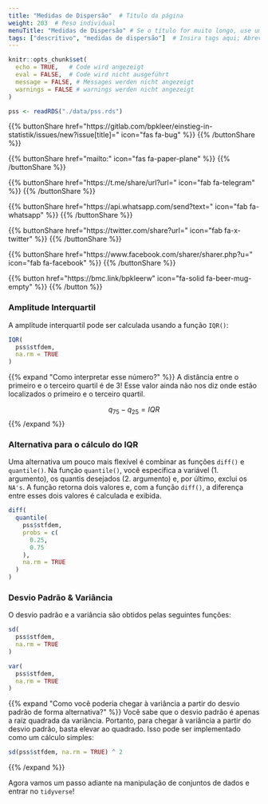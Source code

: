 ```yaml
---
title: "Medidas de Dispersão"  # Título da página
weight: 203  # Peso individual
menuTitle: "Medidas de Dispersão" # Se o título for muito longo, use um título curto aqui
tags: ["descritivo", "medidas de dispersão"]  # Insira tags aqui; Abreviação do que acontece na página
---
```

```r
knitr::opts_chunk$set(
  echo = TRUE,   # Code wird angezeigt
  eval = FALSE,  # Code wird nicht ausgeführt
  message = FALSE, # Messages werden nicht angezeigt
  warnings = FALSE # warnings werden nicht angezeigt
)

pss <- readRDS("./data/pss.rds")   
```

{{% buttonShare href=\"https\:\/\/gitlab.com\/bpkleer\/einstieg-in-statistik\/issues\/new?issue[title]=\" icon=\"fas fa-bug\" %}} {{% /buttonShare %}} 

{{% buttonShare href=\"mailto\:\" icon=\"fas fa-paper-plane\" %}} {{% /buttonShare %}}

{{% buttonShare href=\"https\:\/\/t.me\/share\/url?url=\" icon=\"fab fa-telegram\" %}} {{% /buttonShare %}}

{{% buttonShare href=\"https\:\/\/api.whatsapp.com\/send?text=\" icon=\"fab fa-whatsapp\" %}} {{% /buttonShare %}}

{{% buttonShare href=\"https\:\/\/twitter.com\/share?url=\" icon=\"fab fa-x-twitter\" %}} {{% /buttonShare %}}

{{% buttonShare href=\"https\:\/\/www.facebook.com\/sharer\/sharer.php?u=\" icon=\"fab fa-facebook\" %}} {{% /buttonShare %}}

{{% button href=\"https\:\/\/bmc.link\/bpkleerw\" icon=\"fa-solid fa-beer-mug-empty\" %}} {{% /button %}}

### Amplitude Interquartil{.tabset .tabset-fade}
A amplitude interquartil pode ser calculada usando a função `IQR()`:
```r
IQR(
  pss$stfdem, 
  na.rm = TRUE
)
```

{{% expand \"Como interpretar esse número?\" %}}
A distância entre o primeiro e o terceiro quartil é de 3! Esse valor ainda não nos diz onde estão localizados o primeiro e o terceiro quartil.

$$q_{75} - q_{25} = IQR$$
{{% /expand %}}

### Alternativa para o cálculo do IQR
Uma alternativa um pouco mais flexível é combinar as funções `diff()` e `quantile()`. Na função `quantile()`, você especifica a variável ($1.$ argumento), os quantis desejados ($2.$ argumento) e, por último, exclui os `NA's`. A função retorna dois valores e, com a função `diff()`, a diferença entre esses dois valores é calculada e exibida.
```r
diff(
  quantile(
    pss$stfdem, 
    probs = c(
      0.25,
      0.75
    ),  
    na.rm = TRUE
  )
)   
```

### Desvio Padrão & Variância
O desvio padrão e a variância são obtidos pelas seguintes funções:
```r
sd(
  pss$stfdem, 
  na.rm = TRUE
)

var(
  pss$stfdem, 
  na.rm = TRUE
)
```

{{% expand \"Como você poderia chegar à variância a partir do desvio padrão de forma alternativa?\" %}}
Você sabe que o desvio padrão é apenas a raiz quadrada da variância. Portanto, para chegar à variância a partir do desvio padrão, basta elevar ao quadrado. Isso pode ser implementado como um cálculo simples:

```R
sd(pss$stfdem, na.rm = TRUE) ^ 2
```

{{% /expand %}}

Agora vamos um passo adiante na manipulação de conjuntos de dados e entrar no `tidyverse`!
